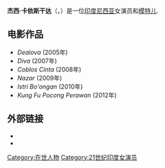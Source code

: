 {{Infobox person
| name = Jessica Iskandar
|image=
|imagesize =
|caption=
|birth_name=
|birth_date={{Birth date and age|1988|1|29|df=yes}}
|birth_place=[[雅加达|雅加达]][[印度尼西亚|印度尼西亚]]
|nationality= [[印度尼西亚|印度尼西亚]]
|occupation=[[演員|演員]]<br>[[模特兒|模特兒]]
|alma_mater=
|years_active=2005年至今
|website=[https://web.archive.org/web/20130629192706/http://www.jessicaiskandar.com/ www.jessicaiskandar.com]
}}

'''杰西·卡依斯干达'''（{{lang-en|Jessica Iskandar}}，{{bd|1988年|1月29日|catIdx=W}}）是一位[[印度尼西亚|印度尼西亚]]女演员和[[模特儿|模特儿]].

==电影作品==
* ''Dealova'' (2005年) 
* ''Diva'' (2007年)
* ''Coblos Cinta'' (2008年) 
* ''Nazar'' (2009年)
* ''Istri Bo'ongan'' (2010年)
* ''Kung Fu Pocong Perawan'' (2012年)

== 外部链接 ==
* {{Official website|http://www.jessicaiskandar.com/}}
* {{IMDb name|2716880}}

{{DEFAULTSORT:Iskandar, Jessica}}
[[Category:在世人物|Category:在世人物]]
[[Category:21世纪印度女演员|Category:21世纪印度女演员]]